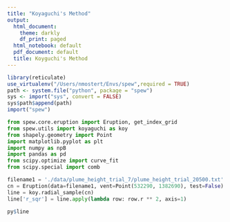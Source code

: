 ```yaml
---
title: "Koyaguchi's Method"
output:
  html_document:
    theme: darkly
    df_print: paged
  html_notebook: default
  pdf_document: default
  title: Koyguchi's Method
---
```



```r
library(reticulate)
use_virtualenv("/Users/nmostert/Envs/spew",required = TRUE)
path <- system.file("python", package = "spew")
sys <- import("sys", convert = FALSE)
sys$path$append(path)
import("spew")

```

```python
from spew.core.eruption import Eruption, get_index_grid
from spew.utils import koyaguchi as koy
from shapely.geometry import Point
import matplotlib.pyplot as plt
import numpy as npB
import pandas as pd
from scipy.optimize import curve_fit
from scipy.special import comb
```

```python
filename1 = './data/plume_height_trial_7/plume_height_trial_20500.txt'
cn = Eruption(data=filename1, vent=Point(532290, 1382690), test=False)
line = koy.radial_sample(cn)
line['r_sqr'] = line.apply(lambda row: row.r ** 2, axis=1)
```

```r
py$line
```

